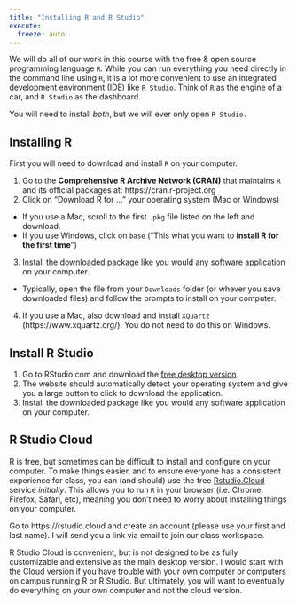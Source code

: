 ```yaml
---
title: "Installing R and R Studio"
execute: 
  freeze: auto
---
```


We will do all of our work in this course with the free & open source programming language `R`. While you can run everything you need directly in the command line using `R`, it is a lot more convenient to use an integrated development environment (IDE) like `R Studio`. Think of `R` as the engine of a car, and `R Studio` as the dashboard.

You will need to install *both*, but we will ever only open `R Studio.`

## Installing R

First you will need to download and install `R` on your computer.

1.  Go to the **Comprehensive R Archive Network (CRAN)** that maintains `R` and its official packages at: https://cran.r-project.org
2.  Click on "Download R for ..." your operating system (Mac or Windows)

-   If you use a Mac, scroll to the first `.pkg` file listed on the left and download.
-   If you use Windows, click on `base` ("This what you want to **install R for the first time**")

3.  Install the downloaded package like you would any software application on your computer.

-   Typically, open the file from your `Downloads` folder (or whever you save downloaded files) and follow the prompts to install on your computer.

4.  If you use a Mac, also download and install `XQuartz` (https://www.xquartz.org/). You do not need to do this on Windows.

## Install R Studio

1.  Go to RStudio.com and download the [free desktop version](https://www.rstudio.com/products/rstudio/download/#download).
2.  The website should automatically detect your operating system and give you a large button to click to download the application.
3.  Install the downloaded package like you would any software application on your computer.

## R Studio Cloud

R is free, but sometimes can be difficult to install and configure on your computer. To make things easier, and to ensure everyone has a consistent experience for class, you can (and should) use the free [Rstudio.Cloud](https://rstudio.cloud) service *initially*. This allows you to run `R` in your browser (i.e. Chrome, Firefox, Safari, etc), meaning you don't need to worry about installing things on your computer.

Go to https://rstudio.cloud and create an account (please use your first and last name). I will send you a link via email to join our class workspace.

R Studio Cloud is convenient, but is not designed to be as fully customizable and extensive as the main desktop version. I would start with the Cloud version if you have trouble with your own computer or computers on campus running R or R Studio. But ultimately, you will want to eventually do everything on your own computer and not the cloud version.
